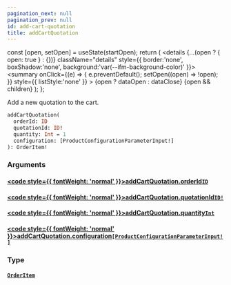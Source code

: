 ```yaml
---
pagination_next: null
pagination_prev: null
id: add-cart-quotation
title: addCartQuotation
---
```









  const [open, setOpen] = useState(startOpen);
  return (
    <details {...(open ? { open: true } : {})} className="details" style={{ border:'none', boxShadow:'none', background:'var(--ifm-background-color)' }}>
      <summary
        onClick={(e) => {
          e.preventDefault();
          setOpen((open) => !open);
        }}
        style={{ listStyle:'none' }}
      >
      {open ? dataOpen : dataClose}
      </summary>
      {open && children}
    </details>
  );
};








Add a new quotation to the cart.


```graphql
addCartQuotation(
  orderId: ID
  quotationId: ID!
  quantity: Int = 1
  configuration: [ProductConfigurationParameterInput!]
): OrderItem!
```




### Arguments

#### [<code style={{ fontWeight: 'normal' }}>addCartQuotation.<b>orderId</b></code>](#)<Bullet />[`ID`](/types/scalars/id.mdx) <Badge class="badge badge--secondary" text="scalar"/> 



#### [<code style={{ fontWeight: 'normal' }}>addCartQuotation.<b>quotationId</b></code>](#)<Bullet />[`ID!`](/types/scalars/id.mdx) <Badge class="badge badge--secondary" text="non-null"/> <Badge class="badge badge--secondary" text="scalar"/> 



#### [<code style={{ fontWeight: 'normal' }}>addCartQuotation.<b>quantity</b></code>](#)<Bullet />[`Int`](/types/scalars/int.mdx) <Badge class="badge badge--secondary" text="scalar"/> 



#### [<code style={{ fontWeight: 'normal' }}>addCartQuotation.<b>configuration</b></code>](#)<Bullet />[`[ProductConfigurationParameterInput!]`](/types/inputs/product-configuration-parameter-input.mdx) <Badge class="badge badge--secondary" text="list"/> <Badge class="badge badge--secondary" text="input"/> 



### Type

#### [`OrderItem`](/types/objects/order-item.mdx) <Badge class="badge badge--secondary" text="object"/> 







